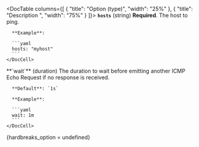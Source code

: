 

<DocTable columns={[
  {
    "title": "Option (type)",
    "width": "25%"
  },
  {
    "title": "Description  ",
    "width": "75%"
  }
]}>
  <DocRow>
    <DocCell>
      <span id="monitor-icmp-hosts">
        **`hosts`**
      </span>
      (<DocLink id="enObservabilitySyntheticsLightweight" section="string">string</DocLink>)
    </DocCell>
    <DocCell>
      **Required**. The host to ping.

      **Example**:

      ```yaml
      hosts: "myhost"
      ```
    </DocCell>
  </DocRow>
  <DocRow>
    <DocCell>
      <span id="monitor-icmp-wait">
        **`wait`**
      </span>
      (<DocLink id="enObservabilitySyntheticsLightweight" section="duration">duration</DocLink>)
    </DocCell>
    <DocCell>
      The duration to wait before emitting another ICMP Echo Request if no response is received.

      **Default**: `1s`

      **Example**:

      ```yaml
      wait: 1m
      ```
    </DocCell>
  </DocRow>
</DocTable>

{hardbreaks_option = undefined}

